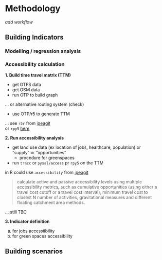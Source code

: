 # Methodology

_add workflow_

## Building Indicators

### Modelling / regression analysis



### Accessibility calculation

**1. Build time travel matrix (TTM)**

- get GTFS data
- get OSM data
- run OTP to build graph

... or alternative routing system (check)

- use OTP/r5 to generate TTM

... see `r5r` from [ipeagit](https://ipeagit.github.io/r5r/reference/travel_time_matrix.html)<br/>
or `rpy5` [here](https://r5py.readthedocs.io/en/stable/index.html)


**2. Run accessibility analysis**

- get land use data (ex location of jobs, healthcare, population) or "supply" or "opportunities"
     - procedure for greenspaces

- run `tracc` or `pysal/access` pr `rpy5` on the TTM

in R could use `accessibility` from [ipeagit](https://ipeagit.github.io/accessibility/articles/accessibility.html)

> calculate active and passive accessibility levels using multiple accessibility metrics, such as cumulative opportunities (using either a travel cost cutoff or a travel cost interval), minimum travel cost to closest N number of activities, gravitational measures and different floating catchment area methods.

... still TBC

**3. Indicator definition**

a. for jobs accessiibility
b. for green spaces accessibility

## Building scenarios

